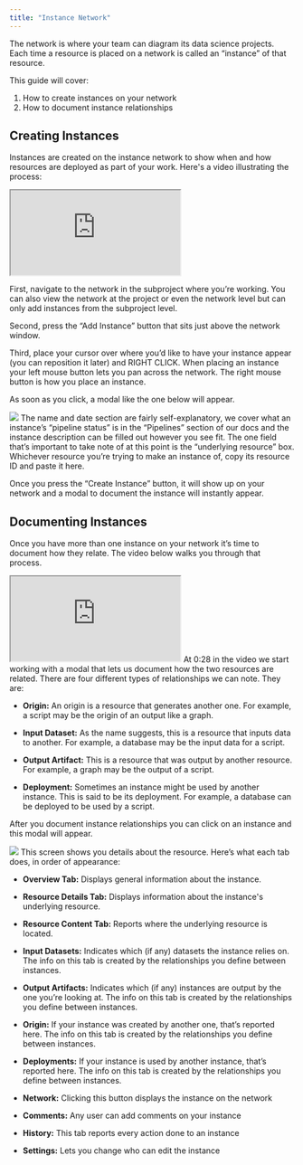 ```yaml
---
title: "Instance Network"
---
```

The network is where your team can diagram its data science projects. Each time a resource is placed on a network is called an “instance” of that resource.

This guide will cover: 
1. How to create instances on your network
2. How to document instance relationships 

## Creating Instances
Instances are created on the instance network to show when and how resources are deployed as part of your work. Here's a video illustrating the process: 

<iframe src="https://www.youtube.com/embed/MysBvJnbDFg"> </iframe>

First, navigate to the network in the subproject where you’re working. You can also view the network at the project or even the network level but can only add instances from the subproject level. 

Second, press the “Add Instance” button that sits just above the network window. 

Third, place your cursor over where you’d like to have your instance appear (you can reposition it later) and RIGHT CLICK. When placing an instance your left mouse button lets you pan across the network. The right mouse button is how you place an instance. 

As soon as you click, a modal like the one below will appear. 
<Frame caption="This is where you create your instance">
  <img src="https://d27n7fycrsusaz.cloudfront.net/create+instance+modal.PNG" />
</Frame>
The name and date section are fairly self-explanatory, we cover what an instance’s “pipeline status” is in the “Pipelines” section of our docs and the instance description can be filled out however you see fit. The one field that’s important to take note of at this point is the “underlying resource” box. Whichever resource you’re trying to make an instance of, copy its resource ID and paste it here.

Once you press the “Create Instance” button, it will show up on your network and a modal to document the instance will instantly appear.

## Documenting Instances
Once you have more than one instance on your network it’s time to document how they relate. The video below walks you through that process.
<iframe src="https://www.youtube.com/embed/ZSnY7xeaubU"> </iframe>
At 0:28 in the video we start working with a modal that lets us document how the two resources are related. There are four different types of relationships we can note. They are:

* **Origin:** An origin is a resource that generates another one. For example, a script may be the origin of an output like a graph. 

* **Input Dataset:** As the name suggests, this is a resource that inputs data to another. For example, a database may be the input data for a script.

* **Output Artifact:** This is a resource that was output by another resource. For example, a graph may be the output of a script. 

* **Deployment:** Sometimes an instance might be used by another instance. This is said to be its deployment. For example, a database can be deployed to be used by a script.


After you document instance relationships you can click on an instance and this modal will appear.
<Frame caption="This is the modal that displays details about your instance">
  <img src="https://d27n7fycrsusaz.cloudfront.net/documenting+instance+modal.PNG" />
</Frame>
This screen shows you details about the resource. Here’s what each tab does, in order of appearance: 

* **Overview Tab:** Displays general information about the instance.

* **Resource Details Tab:** Displays information about the instance's underlying resource.

* **Resource Content Tab:** Reports where the underlying resource is located.

* **Input Datasets:** Indicates which (if any) datasets the instance relies on. The info on this tab is created by the relationships you define between instances.

* **Output Artifacts:** Indicates which (if any) instances are output by the one you’re looking at. The info on this tab is created by the relationships you define between instances.

* **Origin:** If your instance was created by another one, that’s reported here. The info on this tab is created by the relationships you define between instances.

* **Deployments:** If your instance is used by another instance, that’s reported here. The info on this tab is created by the relationships you define between instances.

* **Network:** Clicking this button displays the instance on the network

* **Comments:** Any user can add comments on your instance

* **History:** This tab reports every action done to an instance

* **Settings:** Lets you change who can edit the instance
